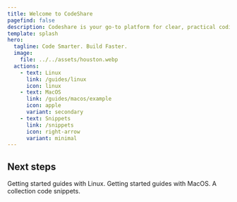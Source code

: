 ```yaml
---
title: Welcome to CodeShare
pagefind: false
description: Codeshare is your go-to platform for clear, practical coding guides and reusable code snippets.
template: splash
hero:
  tagline: Code Smarter. Build Faster.
  image:
    file: ../../assets/houston.webp
  actions:
    - text: Linux
      link: /guides/linux
      icon: linux
    - text: MacOS
      link: /guides/macos/example
      icon: apple
      variant: secondary
    - text: Snippets
      link: /snippets
      icon: right-arrow
      variant: minimal
---
```



## Next steps

<CardGrid stagger>
  <Card title="Linux" icon="linux">
    Getting started guides with Linux.
  </Card>
  <Card title="MacOS" icon="apple">
    Getting started guides with MacOS.
  </Card>
  <Card title="Snippets" icon="right-arrow">
    A collection code snippets.
  </Card>
</CardGrid>
